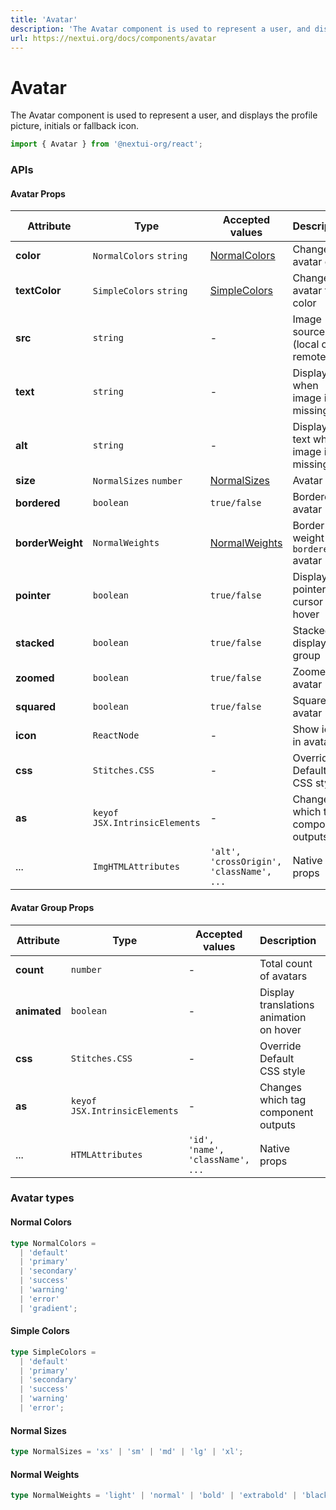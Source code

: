 ```yaml
---
title: 'Avatar'
description: 'The Avatar component is used to represent a user, and displays the profile picture, initials or fallback icon.'
url: https://nextui.org/docs/components/avatar
---
```


# Avatar

The Avatar component is used to represent a user, and displays the profile picture, initials or fallback icon.

```jsx
import { Avatar } from '@nextui-org/react';
```

<CarbonAd />

<Spacer y={2} />

<Playground
  title="Default"
  desc="You can display an avatar with just text or image"
  files={avatarContent.default_avatar}
/>

<Playground
  title="Sizes"
  desc="The `Avatar` comes in 5 sizes and you can also set a custom size in px with `size` property."
  files={avatarContent.size}
/>

<Playground
  title="Colors"
  desc="You can change the color with `color` prop"
  files={avatarContent.color}
/>

<Playground
  title="Bordered"
  desc="You can change the full style to a bordered `Avatar` with the `bordered` property."
  files={avatarContent.bordered}
/>

<Playground
  title="Zoomed"
  desc="You can apply a zoom animation to avatar with the `zoomed` property."
  files={avatarContent.zoomed}
/>

<Playground
  title="Squared"
  desc="You can change the full style to a squared `Avatar` with the `squared` property."
  files={avatarContent.squared}
/>


<Playground
  title="Icon"
  desc="NextUI doesn't use any library or icon font by default, with this we give the freedom to use the one you prefer. In the following example we use [Boxicons](https://boxicons.com/)"
  files={avatarContent.icon}
/>


<Playground
  title="Group"
  desc="You can group several avatars with the parent component `Avatar.Group`"
  files={avatarContent.group}
/>

<Spacer y={3} />

### APIs

<Spacer y={2} />

#### Avatar Props

| Attribute        | Type                          | Accepted values                          | Description                            | Default   |
| ---------------- | ----------------------------- | ---------------------------------------- | -------------------------------------- | --------- |
| **color**        | `NormalColors` `string`       | [NormalColors](#normal-colors)           | Change avatar color                    | `default` |
| **textColor**    | `SimpleColors` `string`       | [SimpleColors](#simple-colors)           | Change avatar text color               | `default` |
| **src**          | `string`                      | -                                        | Image source (local or remote)         | -         |
| **text**         | `string`                      | -                                        | Display text when image is missing     | -         |
| **alt**          | `string`                      | -                                        | Display alt text when image is missing | -         |
| **size**         | `NormalSizes` `number`        | [NormalSizes](#normal-sizes)             | Avatar size                            | `medium`  |
| **bordered**     | `boolean`                     | `true/false`                             | Bordered avatar                        | `false`   |
| **borderWeight** | `NormalWeights`               | [NormalWeights](#normal-weights)         | Border weight for `bordered` avatar    | `normal`  |
| **pointer**      | `boolean`                     | `true/false`                             | Display pointer cursor on hover        | `false`   |
| **stacked**      | `boolean`                     | `true/false`                             | Stacked display group                  | `false`   |
| **zoomed**       | `boolean`                     | `true/false`                             | Zoomed avatar                          | `false`   |
| **squared**      | `boolean`                     | `true/false`                             | Squared avatar                         | `false`   |
| **icon**         | `ReactNode`                   | -                                        | Show icon in avatar                    | -         |
| **css**          | `Stitches.CSS`                | -                                        | Override Default CSS style             | -         |
| **as**           | `keyof JSX.IntrinsicElements` | -                                        | Changes which tag component outputs    | `span`    |
| ...              | `ImgHTMLAttributes`           | `'alt', 'crossOrigin', 'className', ...` | Native props                           | -         |

<Spacer y={2} />

#### Avatar Group Props

| Attribute    | Type                          | Accepted values                  | Description                             | Default |
| ------------ | ----------------------------- | -------------------------------- | --------------------------------------- | ------- |
| **count**    | `number`                      | -                                | Total count of avatars                  | -       |
| **animated** | `boolean`                     | -                                | Display translations animation on hover | `true` |
| **css**      | `Stitches.CSS`                | -                                | Override Default CSS style              | -       |
| **as**       | `keyof JSX.IntrinsicElements` | -                                | Changes which tag component outputs     | `div`   |
| ...          | `HTMLAttributes`              | `'id', 'name', 'className', ...` | Native props                            | -       |

<Spacer y={2} />

### Avatar types

<Spacer y={1} />

#### Normal Colors

```ts
type NormalColors =
  | 'default'
  | 'primary'
  | 'secondary'
  | 'success'
  | 'warning'
  | 'error'
  | 'gradient';
```

#### Simple Colors

```ts
type SimpleColors =
  | 'default'
  | 'primary'
  | 'secondary'
  | 'success'
  | 'warning'
  | 'error';
```

#### Normal Sizes

```ts
type NormalSizes = 'xs' | 'sm' | 'md' | 'lg' | 'xl';
```

#### Normal Weights

```ts
type NormalWeights = 'light' | 'normal' | 'bold' | 'extrabold' | 'black';
```
